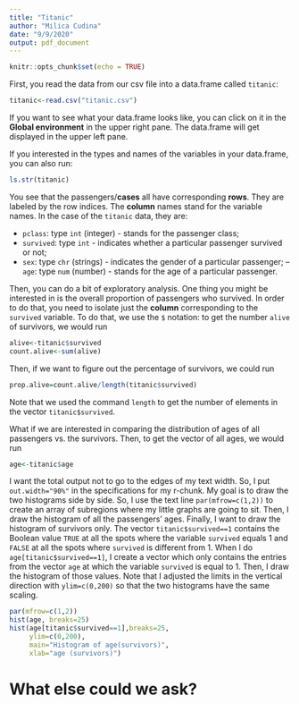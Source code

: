 ```yaml
---
title: "Titanic"
author: "Milica Cudina"
date: "9/9/2020"
output: pdf_document
---
```


```r
knitr::opts_chunk$set(echo = TRUE)
```
First, you read the data from our csv file into a data.frame called `titanic`:
```r
titanic<-read.csv("titanic.csv")
```
If you want to see what your data.frame looks like, you can click on it in the **Global environment** in the upper right pane. The data.frame will get displayed in the upper left pane. 

If you interested in the types and names of the variables in your data.frame, you can also run:
```r
ls.str(titanic)
```
You see that the passengers/**cases** all have corresponding **rows**. They are labeled by the row indices. The **column** names stand for the variable names. In the case of the `titanic` data, they are:

- `pclass`: type `int` (integer) - stands for the passenger class; 
- `survived`: type `int` - indicates whether a particular passenger survived or not; 
- `sex`: type `chr` (strings) - indicates the gender of a particular passenger; 
-- `age`: type `num` (number) - stands for the age of a particular passenger. 

Then, you can do a bit of exploratory analysis. One thing you might be interested in is the overall proportion of passengers who survived. In order to do that, you need to isolate just the **column** corresponding to the `survived` variable. To do that, we use the `$` notation: to get the number `alive` of survivors, we would run
```r
alive<-titanic$survived
count.alive<-sum(alive)
```
Then, if we want to figure out the percentage of survivors, we could run
```r
prop.alive=count.alive/length(titanic$survived)
```
Note that we used the command `length` to get the number of elements in the vector `titanic$survived`.

What if we are interested in comparing the distribution of ages of all passengers vs. the survivors. Then, to get the vector of all ages, we would run
```r
age<-titanic$age
```
I want the total output not to go to the edges of my text width. So, I put `out.width="90%"` in the specifications for my r-chunk. My goal is to draw the two histograms side by side. So, I use the text line `par(mfrow=c(1,2))` to create an array of subregions where my little graphs are going to sit. Then, I draw the histogram of all the passengers' ages. Finally, I want to draw the histogram of survivors only. The vector `titanic$survived==1` contains the Boolean value `TRUE` at all the spots where the variable `survived` equals 1 and `FALSE` at all the spots where `survived` is different from 1. When I do `age[titanic$survived==1]`, I create a vector which only contains the entries from the vector `age` at which the variable `survived` is equal to 1. Then, I draw the histogram of those values. Note that I adjusted the limits in the vertical direction with `ylim=c(0,200)` so that the two histograms have the same scaling. 

```r
par(mfrow=c(1,2))
hist(age, breaks=25)
hist(age[titanic$survived==1],breaks=25, 
     ylim=c(0,200), 
     main="Histogram of age(survivors)", 
     xlab="age (survivors)")
```


# What else could we ask?
